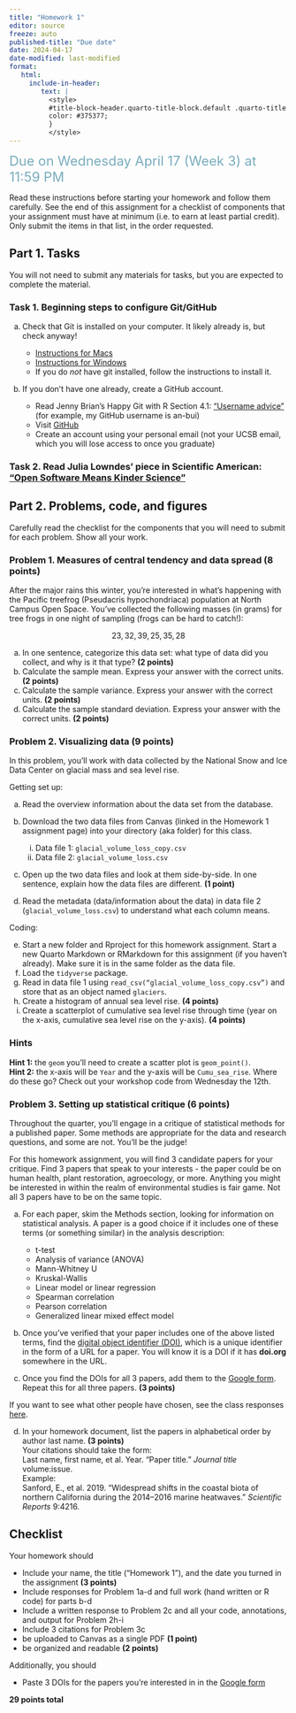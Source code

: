 ```yaml
---
title: "Homework 1"
editor: source
freeze: auto
published-title: "Due date"
date: 2024-04-17
date-modified: last-modified
format: 
   html:
     include-in-header: 
        text: |
          <style>
          #title-block-header.quarto-title-block.default .quarto-title .title {
          color: #375377;
          }
          </style>
---
```


[Due on Wednesday April 17 (Week 3) at 11:59 PM]{style="color: #79ACBD; font-size: 24px;"}

Read these instructions before starting your homework and follow them carefully. See the end of this assignment for a checklist of components that your assignment must have at minimum (i.e. to earn at least partial credit). Only submit the items in that list, in the order requested.

## Part 1. Tasks

:::{.callout-note}
You will not need to submit any materials for tasks, but you are expected to complete the material.
:::

### Task 1. Beginning steps to configure Git/GitHub
a. Check that Git is installed on your computer. It likely already is, but check anyway!  

    - [Instructions for Macs](https://ucsb-meds.github.io/meds-install-mac.html#check-for-git) 
    - [Instructions for Windows](https://ucsb-meds.github.io/meds-install-windows.html#check-for-git)  
    - If you do _not_ have git installed, follow the instructions to install it.  
    
b. If you don’t have one already, create a GitHub account.  

    - Read Jenny Brian’s Happy Git with R Section 4.1: [“Username advice”](https://happygitwithr.com/github-acct.html#username-advice) (for example, my GitHub username is an-bui)  
    - Visit [GitHub](https://github.com/)  
    - Create an account using your personal email (not your UCSB email, which you will lose access to once you graduate)  

### Task 2. Read Julia Lowndes’ piece in Scientific American: [“Open Software Means Kinder Science”](https://blogs.scientificamerican.com/observations/open-software-means-kinder-science/)

## Part 2. Problems, code, and figures

Carefully read the checklist for the components that you will need to submit for each problem. Show all your work.

### Problem 1. Measures of central tendency and data spread (8 points)

After the major rains this winter, you’re interested in what’s happening with the Pacific treefrog (Pseudacris hypochondriaca) population at North Campus Open Space.  You’ve collected the following masses (in grams) for tree frogs in one night of sampling (frogs can be hard to catch!):  

$$
23, 32, 39, 25, 35, 28
$$

  a. In one sentence, categorize this data set: what type of data did you collect, and why is it that type? **(2 points)**  
  b. Calculate the sample mean. Express your answer with the correct units. **(2 points)**  
  c. Calculate the sample variance. Express your answer with the correct units. **(2 points)**  
  d. Calculate the sample standard deviation. Express your answer with the correct units. **(2 points)**  

### Problem 2. Visualizing data (9 points)

In this problem, you’ll work with data collected by the National Snow and Ice Data Center on glacial mass and sea level rise. 

Getting set up:  

a. Read the overview information about the data set from the database.  
b. Download the two data files from Canvas (linked in the Homework 1 assignment page) into your directory (aka folder) for this class.  

    i. Data file 1: `glacial_volume_loss_copy.csv`  
    ii. Data file 2: `glacial_volume_loss.csv`  
  
c. Open up the two data files and look at them side-by-side. In one sentence, explain how the data files are different. **(1 point)**  
d. Read the metadata (data/information about the data) in data file 2 (`glacial_volume_loss.csv`) to understand what each column means.  

Coding:  

e. Start a new folder and Rproject for this homework assignment. Start a new Quarto Markdown or RMarkdown for this assignment (if you haven’t already). Make sure it is in the same folder as the data file.  
f. Load the `tidyverse` package.  
g. Read in data file 1 using `read_csv(“glacial_volume_loss_copy.csv”)` and store that as an object named `glaciers`.  
h. Create a histogram of annual sea level rise. **(4 points)**  
i. Create a scatterplot of cumulative sea level rise through time (year on the x-axis, cumulative sea level rise on the y-axis). **(4 points)**  

:::{.callout-tip}
### Hints

**Hint 1:** the `geom` you’ll need to create a scatter plot is `geom_point()`.  
**Hint 2:** the x-axis will be `Year` and the y-axis will be `Cumu_sea_rise`. Where do these go? Check out your workshop code from Wednesday the 12th.  
:::

### Problem 3. Setting up statistical critique (6 points)
Throughout the quarter, you’ll engage in a critique of statistical methods for a published paper. Some methods are appropriate for the data and research questions, and some are not. You’ll be the judge!  

For this homework assignment, you will find 3 candidate papers for your critique. Find 3 papers that speak to your interests - the paper could be on human health, plant restoration, agroecology, or more. Anything you might be interested in within the realm of environmental studies is fair game. Not all 3 papers have to be on the same topic.  

a. For each paper, skim the Methods section, looking for information on statistical analysis. A paper is a good choice if it includes one of these terms (or something similar) in the analysis description:  

    - t-test  
    - Analysis of variance (ANOVA)  
    - Mann-Whitney U  
    - Kruskal-Wallis  
    - Linear model or linear regression  
    - Spearman correlation  
    - Pearson correlation  
    - Generalized linear mixed effect model  
    
b. Once you’ve verified that your paper includes one of the above listed terms, find the [digital object identifier (DOI)](https://www.doi.org/the-identifier/what-is-a-doi/), which is a unique identifier in the form of a URL for a paper. You will know it is a DOI if it has **doi.org** somewhere in the URL.  
c. Once you find the DOIs for all 3 papers, add them to the [Google form](https://docs.google.com/forms/d/e/1FAIpQLSdtFUDdPYsImzmbQXzIbF-tC8srozjaau00NyFEpar5pf3TfQ/viewform). Repeat this for all three papers. **(3 points)**  

:::{.callout-note}
If you want to see what other people have chosen, see the class responses [here](https://docs.google.com/spreadsheets/d/1iGh39-AZ0RoEuY3VqjUQ_JORli-2wQ_O6EPRl20iy6k/edit?usp=sharing).
:::

d. In your homework document, list the papers in alphabetical order by author last name. **(3 points)**  
Your citations should take the form:  
Last name, first name, et al. Year. “Paper title.” _Journal title_ volume:issue.  
Example:  
Sanford, E., et al. 2019. “Widespread shifts in the coastal biota of northern California during the 2014–2016 marine heatwaves.” _Scientific Reports_ 9:4216.  
  
## Checklist

Your homework should

- Include your name, the title (“Homework 1”), and the date you turned in the assignment **(3 points)**  
- Include responses for Problem 1a-d and full work (hand written or R code) for parts b-d  
- Include a written response to Problem 2c and all your code, annotations, and output for Problem 2h-i  
- Include 3 citations for Problem 3c  
- be uploaded to Canvas as a single PDF **(1 point)**  
- be organized and readable **(2 points)**  

Additionally, you should  

- Paste 3 DOIs for the papers you’re interested in in the [Google form](https://docs.google.com/forms/d/e/1FAIpQLSdtFUDdPYsImzmbQXzIbF-tC8srozjaau00NyFEpar5pf3TfQ/viewform)  

**29 points total**  

